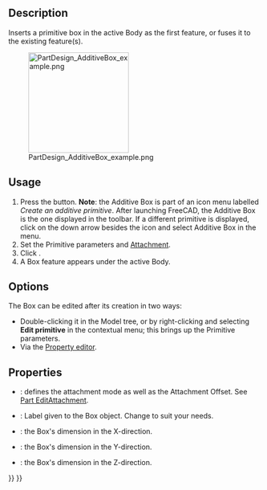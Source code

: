 <languages/>

{{Docnav
|[[PartDesign_AdditiveHelix|Additive helix]]
|[[PartDesign_AdditiveCylinder|Additive cylinder]]
|[[PartDesign_Workbench|PartDesign]]
|IconL=PartDesign_AdditiveHelix.svg
|IconR=PartDesign_AdditiveCylinder.svg
|IconC=Workbench_PartDesign.svg
}}

{{GuiCommand
|Name=PartDesign AdditiveBox
|MenuLocation=Part Design → Create an additive primitive → Additive Box
|Workbenches=[[PartDesign_Workbench|PartDesign]]
|Version=0.17
|SeeAlso=[[PartDesign_CompPrimitiveAdditive|PartDesign CompPrimitiveAdditive]], [[PartDesign_SubtractiveBox|PartDesign SubtractiveBox]]
}}

==Description==

Inserts a primitive box in the active Body as the first feature, or fuses it to the existing feature(s).

[[File:PartDesign_AdditiveBox_example.png|200px]]

==Usage==

# Press the {{Button|[[Image:PartDesign AdditiveBox.svg|24px]] '''Additive Box'''}} button. '''Note''': the Additive Box is part of an icon menu labelled ''Create an additive primitive''. After launching FreeCAD, the Additive Box is the one displayed in the toolbar. If a different primitive is displayed, click on the down arrow besides the icon and select Additive Box in the menu.
# Set the Primitive parameters and [[Part_EditAttachment|Attachment]].
# Click {{Button|OK}}.
# A Box feature appears under the active Body.

==Options==

The Box can be edited after its creation in two ways:
* Double-clicking it in the Model tree, or by right-clicking and selecting '''Edit primitive''' in the contextual menu; this brings up the Primitive parameters.
* Via the [[Property_editor|Property editor]].

==Properties==

* {{PropertyData|Attachment}}: defines the attachment mode as well as the Attachment Offset. See [[Part_EditAttachment|Part EditAttachment]].
* {{PropertyData|Label}}: Label given to the Box object. Change to suit your needs.
* {{PropertyData|Length}}: the Box's dimension in the X-direction.
* {{PropertyData|Width}}: the Box's dimension in the Y-direction.
* {{PropertyData|Height}}: the Box's dimension in the Z-direction.


{{Docnav
|[[PartDesign_AdditiveHelix|Additive helix]]
|[[PartDesign_AdditiveCylinder|Additive cylinder]]
|[[PartDesign_Workbench|PartDesign]]
|IconL=PartDesign_AdditiveHelix.svg
|IconR=PartDesign_AdditiveCylinder.svg
|IconC=Workbench_PartDesign.svg
}}

{{PartDesign_Tools_navi{{#translation:}}}}
{{Userdocnavi{{#translation:}}}}